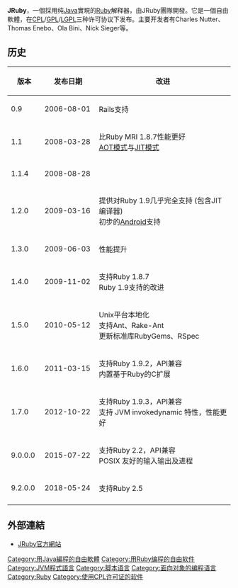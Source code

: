 {{NoteTA|G1=IT|G2=FL}}
{{Infobox software
| name                   = JRuby
| logo                   = 
| screenshot             = 
| caption                = 
| developer              = Charles Nutter, Thomas Enebo, Ola Bini and Nick Sieger
| released               = {{Start date and age|2001}}
| latest release version = 9.3.2.0
| latest release date    = {{Start date and age|2021|12|02}}<ref name="release">{{cite web|url=https://www.jruby.org/2021/12/02/jruby-9-3-2-0.html|title=JRuby 9.3.2.0 Released|access-date=2021-12-02|archive-date=2021-12-28|archive-url=https://web.archive.org/web/20211228074556/https://www.jruby.org/2021/12/02/jruby-9-3-2-0.html}}</ref>
| operating system       = [[跨平台|跨平台]]
| platform               = [[Java虚拟机|Java虚拟机]]
| programming language   = [[Ruby|Ruby]]與[[Java|Java]]
| genre                  = Ruby程式語言的直譯器
| license                = [[CPL|CPL]]/[[GPL|GPL]]/[[LGPL|LGPL]]
| website                = http://jruby.org/
}}
'''JRuby'''，一個採用纯[[Java|Java]]實現的[[Ruby|Ruby]]解释器，由JRuby團隊開發。它是一個自由軟體，在[[CPL|CPL]]/[[GPL|GPL]]/[[LGPL|LGPL]]三种许可协议下发布。主要开发者有Charles Nutter、Thomas Enebo、Ola Bini、Nick Sieger等。

== 历史 ==

{| class="wikitable"
|-
!width=60| 版本
!width=110| 发布日期
!width=300| 改进
|-
|0.9||2006-08-01||Rails支持
|-
|1.1||2008-03-28||比Ruby MRI 1.8.7性能更好<br/>[[AOT模式|AOT模式]]与[[JIT模式|JIT模式]]
|-
|1.1.4||2008-08-28||
|-
|1.2.0||2009-03-16||提供对Ruby 1.9几乎完全支持 (包含JIT编译器)<br/>初步的[[Android|Android]]支持
|-
|1.3.0||2009-06-03||性能提升
|-
|1.4.0||2009-11-02||支持Ruby 1.8.7<br/>Ruby 1.9支持的改进
|-
|1.5.0||2010-05-12|| Unix平台本地化<br/>支持Ant、Rake-Ant<br/>更新标准库RubyGems、RSpec 
|-
|1.6.0||2011-03-15||支持Ruby 1.9.2，API兼容<br/>内置基于Ruby的C扩展
|-
|1.7.0||2012-10-22||支持Ruby 1.9.3，API兼容<br/>支持 JVM invokedynamic 特性，性能更好
|-
|9.0.0.0||2015-07-22||支持Ruby 2.2，API兼容<br/>POSIX 友好的输入输出及进程
|-
|9.2.0.0||2018-05-24||支持Ruby 2.5
|-


|}

== 外部連結 ==
* [https://web.archive.org/web/20131005202846/http://jruby.org/ JRuby官方網站]{{en}}
{{程序设计语言}}

[[Category:用Java編程的自由軟體|Category:用Java編程的自由軟體]]
[[Category:用Ruby编程的自由软件|Category:用Ruby编程的自由软件]]
[[Category:JVM程式語言|Category:JVM程式語言]]
[[Category:脚本语言|Category:脚本语言]]
[[Category:面向对象的编程语言|Category:面向对象的编程语言]]
[[Category:Ruby|Category:Ruby]]
[[Category:使用CPL许可证的软件|Category:使用CPL许可证的软件]]